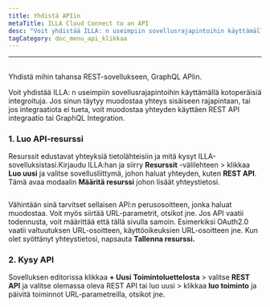 ```yaml
---
title: Yhdistä APIin
metaTitle: ILLA Cloud Connect to an API
desc: "Voit yhdistää ILLA: n useimpiin sovellusrajapintoihin käyttämällä kotoperäisiä integroituja. ILLA voi muodostaa yhteyden mihin tahansa REST, GraphQL API"
tagCategory: doc_menu_api_klikkaa
---
```


* * *

## <Heading hidden>Yhdistä sovellusrajapintaan</Heading>

Yhdistä mihin tahansa REST-sovellukseen, GraphQL APIin.

Voit yhdistää ILLA: n useimpiin sovellusrajapintoihin käyttämällä kotoperäisiä integroituja. Jos sinun täytyy muodostaa yhteys sisäiseen rajapintaan, tai jos integraatiota ei tueta, voit muodostaa yhteyden käyttäen REST API integraatio tai GraphQL Integration.

### 1.  Luo API-resurssi

Resurssit edustavat yhteyksiä tietolähteisiin ja mitä kysyt ILLA-sovelluksistasi.Kirjaudu ILLA:han ja siirry **Resurssit** -välilehteen > klikkaa **Luo uusi** ja valitse sovellusliittymä, johon haluat yhteyden, kuten **REST API**. Tämä avaa modaalin **Määritä resurssi** johon lisäät yhteystietosi.

<img
  src='https://cdn.illacloud.com/official-website/img/docs/connect/connect-api/config.png'
  alt=""
/>

Vähintään sinä tarvitset sellaisen API:n perusosoitteen, jonka haluat muodostaa. Voit myös siirtää URL-parametrit, otsikot jne. Jos API vaatii todennusta, voit määrittää että tällä sivulla samoin. Esimerkiksi OAuth2.0 vaatii valtuutuksen URL-osoitteen, käyttöoikeuksien URL-osoitteen jne. Kun olet syöttänyt yhteystietosi, napsauta **Tallenna resurssi.**

### 2.  Kysy API

Sovelluksen editorissa klikkaa **+ Uusi** **Toimintoluettelosta** > valitse **REST API** ja valitse olemassa oleva REST API tai luo uusi > klikkaa **luo toiminto** ja päivitä toiminnot URL-parametreilla, otsikot jne.

<img
  src='https://cdn.illacloud.com/official-website/img/docs/connect/connect-api/action.png'
  alt=""
/>
